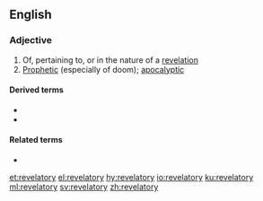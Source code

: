 ==English==

===Adjective===
{{en-adj}}

# Of, pertaining to, or in the nature of a [[revelation]]
# [[prophetic|Prophetic]] (especially of doom); [[apocalyptic]]

====Derived terms====
* {{l|en|revelatorily}}
* {{l|en|unrevelatory}}

====Related terms====
* {{l|en|revelator}}

[[et:revelatory]]
[[el:revelatory]]
[[hy:revelatory]]
[[io:revelatory]]
[[ku:revelatory]]
[[ml:revelatory]]
[[sv:revelatory]]
[[zh:revelatory]]